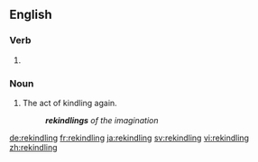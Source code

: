 ==English==

===Verb===
{{head|en|present participle}}

# {{present participle of|rekindle|lang=en|nocat=1}}

===Noun===
{{en-noun}}

# The act of kindling again.
#: '''''rekindlings''' of the imagination''


[[de:rekindling]]
[[fr:rekindling]]
[[ja:rekindling]]
[[sv:rekindling]]
[[vi:rekindling]]
[[zh:rekindling]]